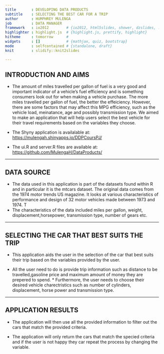 ```yaml
---
title       : DEVELOPING DATA PRODUCTS
subtitle    : SELECTING THE BEST CAR FOR A TRIP
author      : HUMPHREY MULENGA
job         : DATA MANAGER
framework   : io2012        # {io2012, html5slides, shower, dzslides, ...}
highlighter : highlight.js  # {highlight.js, prettify, highlight}
hitheme     : tomorrow      # 
widgets     : []            # {mathjax, quiz, bootstrap}
mode        : selfcontained # {standalone, draft}
knit        : slidify::knit2slides

---
```


##      INTRODUCTION AND AIMS

* The amount of miles travelled per gallon of fuel is a very good and important indicator of a vehicle's fuel efficiency and is something consumers look out for when making a vehicle purchase. The more miles travelled per gallon of fuel, the better the effeiciency. However, there are some factors that may affect this MPG efficiency, such as the vehicle load, meinatance, age and possibly transmission type.
We aimed to make an application that will help users select the best vehicle for their travel requirements based on the variables they choose.

* The Shyny application is availalable at: 
[https://mulengah.shinyapps.io/DDPCoursPJ/](https://mulengah.shinyapps.io/DDPCoursPJ/)

* The ui.R and server.R files are available at: [https://github.com/MulengaH/DataProducts/](https://github.com/MulengaH/DataProducts/)

---

##      DATA SOURCE
* The data used in this application is part of the datasets found within R and in particular it is the mtcars dataset. The original data comes from the 1974 motor trends US magazine. It looks at various characteristics of performance and design of 32 motor vehicles made between 1973 and 1974. T
* The characteristics of the data included miles per gallon, weight, displacement,horsepower, transmission type, number of gears etc.

---

##   SELECTING THE CAR THAT BEST SUITS THE TRIP

* This application aids the user in the selection of the car that best suits their trip based on the variables provided by the user.

* All the user need to do is provide trip information such as distance to be travelled,gasoline price and maximum amount of money they are prepered to spend. * Furthermore, the user needs to choose their desired vehicle charectristics such as number of cylinders, displacement, horse power and transmission type.

---

##   APPLICATION RESULTS
* The application will then use all the provided information to filter out the cars that match the provided criteria.

* The application will only return the cars that match the specied criteria and if the user is not happy they car repeat the process by changing the variable.